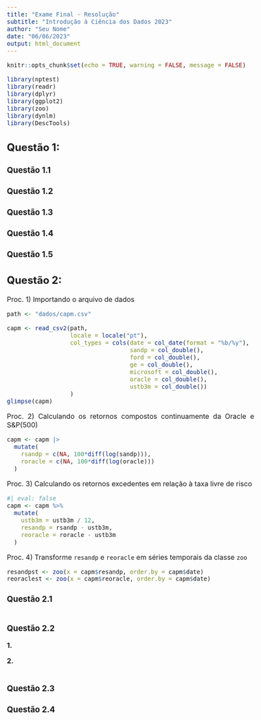 ```yaml
---
title: "Exame Final - Resolução"
subtitle: "Introdução à Ciência dos Dados 2023"
author: "Seu Nome"
date: "06/06/2023"
output: html_document
---
```


<style type="text/css">
  body{
  font-size: 12pt;
  text-align: justify
      }
</style>

```r
knitr::opts_chunk$set(echo = TRUE, warning = FALSE, message = FALSE)

library(nptest)
library(readr)
library(dplyr)
library(ggplot2)
library(zoo)
library(dynlm)
library(DescTools)
```


## Questão 1:


### Questão 1.1


### Questão 1.2


### Questão 1.3


### Questão 1.4


### Questão 1.5



## Questão 2:


Proc. 1) Importando o arquivo de dados

```r
path <- "dados/capm.csv"

capm <- read_csv2(path,
                  locale = locale("pt"),
                  col_types = cols(date = col_date(format = "%b/%y"),
                                   sandp = col_double(),
                                   ford = col_double(),
                                   ge = col_double(),
                                   microsoft = col_double(),
                                   oracle = col_double(),
                                   ustb3m = col_double())
                  )
glimpse(capm)
```


Proc. 2) Calculando os retornos compostos continuamente da Oracle e S&P(500)

```r
capm <- capm |>
  mutate(
    rsandp = c(NA, 100*diff(log(sandp))),
    roracle = c(NA, 100*diff(log(oracle)))
  )
```


Proc. 3) Calculando os retornos excedentes em relação à taxa livre de risco

```r
#| eval: false
capm <- capm %>%
  mutate(
    ustb3m = ustb3m / 12,
    resandp = rsandp - ustb3m,
    reoracle = roracle - ustb3m
  )
```


Proc. 4) Transforme `resandp` e `reoracle` em séries temporais da classe `zoo`

```r
resandpst <- zoo(x = capm$resandp, order.by = capm$date)
reoraclest <- zoo(x = capm$reoracle, order.by = capm$date)
```


### Questão 2.1

```r

```


### Questão 2.2


**1.**


**2.**

```r

```



### Questão 2.3



### Questão 2.4

```r

```

